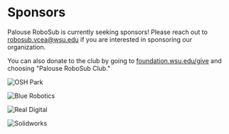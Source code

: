 # Sponsors

Palouse RoboSub is currently seeking sponsors! Please reach out to [robosub.vcea@wsu.edu](mailto:robosub.vcea@wsu.edu) if you are interested in sponsoring our organization.

You can also donate to the club by going to [foundation.wsu.edu/give](https://foundation.wsu.edu/give/?fund=ffdf2195-2497-4361-b697-44e5024bf0b0) and choosing "Palouse RoboSub Club."

![OSH Park](/sponsor-logos/osh-park.png "OSH Park")

![Blue Robotics](/sponsor-logos/blue-robotics.png "Blue Robotics")

![Real Digital](/sponsor-logos/real-digital.svg "Real Digital")

![Solidworks](/sponsor-logos/solidworks.png "Solidworks")